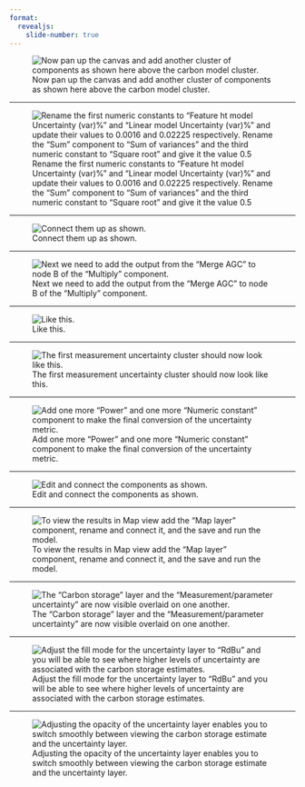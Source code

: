 ```yaml
---
format:
  revealjs: 
    slide-number: true
---
```


![Now pan up the canvas and add another cluster of components as shown here above the carbon model cluster.](01-first-cluster.png)

---

![Rename the first numeric constants to "Feature ht model Uncertainty (var)%" and "Linear model Uncertainty (var)%" and update their values to 0.0016 and 0.02225 respectively. Rename the "Sum" component to "Sum of variances" and the third numeric constant to "Square root" and give it the value 0.5](02-first-cluster-edited.png)

---

![Connect them up as shown.](03-first-cluster-connected.png)

---

![Next we need to add the output from the "Merge AGC" to node B of the "Multiply" component.](04-first-cluster-zoom-out.png)

---

![Like this.](05-first-cluster-zoom-connect.png)

---

![The first measurement uncertainty cluster should now look like this.](06-first-cluster-final-connection.png)

---

![Add one more "Power" and one more "Numeric constant" component to make the final conversion of the uncertainty metric.](07-final-power.png)

---

![Edit and connect the components as shown.](08-final-power-connected.png)

---

![To view the results in Map view add the "Map layer" component, rename and connect it, and the save and run the model.](09-map-layer.png)

---

![The "Carbon storage" layer and the "Measurement/parameter uncertainty" are now visible overlaid on one another.](10-map-view.png)

---

![Adjust the fill mode for the uncertainty layer to "RdBu" and you will be able to see where higher levels of uncertainty are associated with the carbon storage estimates.](11-adjust-fill-model.png)

---

![Adjusting the opacity of the uncertainty layer enables you to switch smoothly between viewing the carbon storage estimate and the uncertainty layer.](13-opacity-fading.gif)

